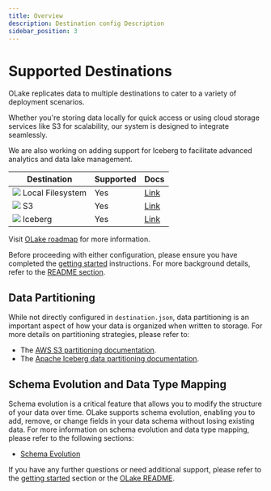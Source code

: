 ```yaml
---
title: Overview
description: Destination config Description
sidebar_position: 3
---
```


# Supported Destinations

OLake replicates data to multiple destinations to cater to a variety of deployment scenarios. 

Whether you're storing data locally for quick access or using cloud storage services like S3 for scalability, our system is designed to integrate seamlessly. 

We are also working on adding support for Iceberg to facilitate advanced analytics and data lake management.

| Destination       | Supported | Docs | 
|-------------------|-----------| ---- | 
| <img src="/img/logo/local.png"  className="mt-3"  height={20} /> Local Filesystem  | Yes       | [Link](./local) |
| <img src="/img/logo/s3.png"  className="mt-3"  height={20} /> S3                | Yes       | [Link](./s3/overview) |
| <img src="/img/logo/iceberg.png"  className="mt-3"  height={20} /> Iceberg           | Yes       | [Link](./iceberg/overview) |

Visit [OLake roadmap](../roadmap) for more information.

Before proceeding with either configuration, please ensure you have completed the [getting started](../getting-started/overview) instructions. For more background details, refer to the [README section](https://github.com/datazip-inc/olake/blob/master/README.md).

<DocCardList/>

##  Data Partitioning

While not directly configured in `destination.json`, data partitioning is an important aspect of how your data is organized when written to storage. For more details on partitioning strategies, please refer to: 

- The [AWS S3 partitioning documentation](./s3/partitioning).
- The [Apache Iceberg data partitioning documentation](./iceberg/partitioning).


## Schema Evolution and Data Type Mapping
Schema evolution is a critical feature that allows you to modify the structure of your data over time. OLake supports schema evolution, enabling you to add, remove, or change fields in your data schema without losing existing data.
For more information on schema evolution and data type mapping, please refer to the following sections:
- [Schema Evolution](../features/schema)

If you have any further questions or need additional support, please refer to the [getting started](../getting-started/overview) section or the [OLake README](https://github.com/datazip-inc/olake/blob/master/README.md).
